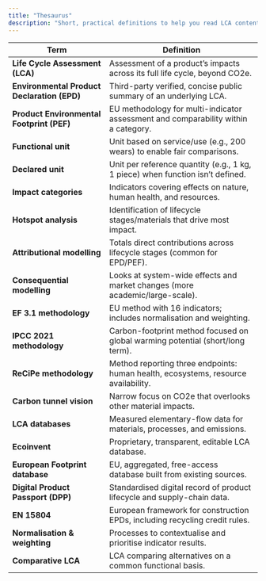 ```yaml
---
title: "Thesaurus"
description: "Short, practical definitions to help you read LCA content with confidence.✨"
---
```


| Term                                        | Definition                                                                         |
| ------------------------------------------- | ---------------------------------------------------------------------------------- |
| **Life Cycle Assessment (LCA)**             | Assessment of a product’s impacts across its full life cycle, beyond CO2e.         |
| **Environmental Product Declaration (EPD)** | Third-party verified, concise public summary of an underlying LCA.                 |
| **Product Environmental Footprint (PEF)**   | EU methodology for multi-indicator assessment and comparability within a category. |
| **Functional unit**                         | Unit based on service/use (e.g., 200 wears) to enable fair comparisons.            |
| **Declared unit**                           | Unit per reference quantity (e.g., 1 kg, 1 piece) when function isn’t defined.     |
| **Impact categories**                       | Indicators covering effects on nature, human health, and resources.                |
| **Hotspot analysis**                        | Identification of lifecycle stages/materials that drive most impact.               |
| **Attributional modelling**                 | Totals direct contributions across lifecycle stages (common for EPD/PEF).          |
| **Consequential modelling**                 | Looks at system-wide effects and market changes (more academic/large-scale).       |
| **EF 3.1 methodology**                      | EU method with 16 indicators; includes normalisation and weighting.                |
| **IPCC 2021 methodology**                   | Carbon-footprint method focused on global warming potential (short/long term).     |
| **ReCiPe methodology**                      | Method reporting three endpoints: human health, ecosystems, resource availability. |
| **Carbon tunnel vision**                    | Narrow focus on CO2e that overlooks other material impacts.                        |
| **LCA databases**                           | Measured elementary-flow data for materials, processes, and emissions.             |
| **Ecoinvent**                               | Proprietary, transparent, editable LCA database.                                   |
| **European Footprint database**             | EU, aggregated, free-access database built from existing sources.                  |
| **Digital Product Passport (DPP)**          | Standardised digital record of product lifecycle and supply-chain data.            |
| **EN 15804**                                | European framework for construction EPDs, including recycling credit rules.        |
| **Normalisation & weighting**               | Processes to contextualise and prioritise indicator results.                       |
| **Comparative LCA**                         | LCA comparing alternatives on a common functional basis.                           |